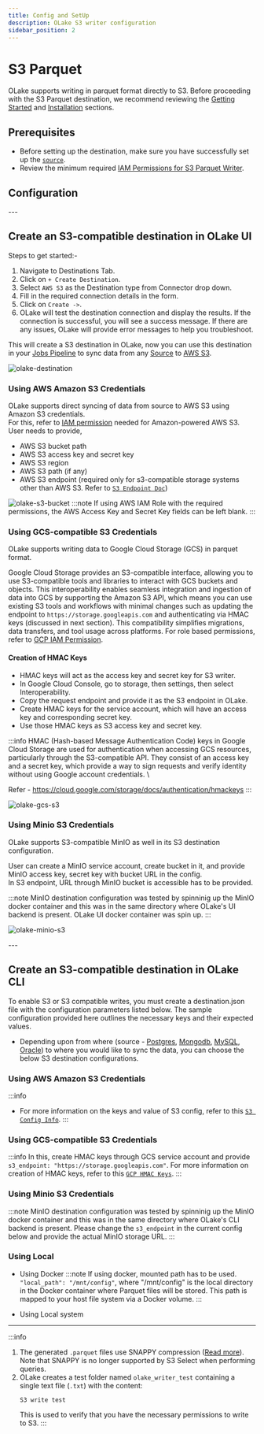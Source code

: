 ```yaml
---
title: Config and SetUp
description: OLake S3 writer configuration
sidebar_position: 2
---
```


# S3 Parquet

OLake supports writing in parquet format directly to S3. Before proceeding with the S3 Parquet destination, we recommend reviewing the [Getting Started](/docs/getting-started/quickstart) and [Installation](/docs/install/olake-ui) sections.

## Prerequisites
- Before setting up the destination, make sure you have successfully set up the [`source`](/docs/getting-started/creating-first-pipeline#2-configure-source).
- Review the minimum required [IAM Permissions for S3 Parquet Writer](/docs/writers/parquet/permission).

## Configuration

<Tabs groupId="S3-parquet" queryString="S3">

<TabItem value="OLake-UI" label="OLake UI" default>

<S3ConfigUIDetails/>
---

## Create an S3-compatible destination in OLake UI

Steps to get started:-

1. Navigate to Destinations Tab.
2. Click on `+ Create Destination`.
3. Select `AWS S3` as the Destination type from Connector drop down.
4. Fill in the required connection details in the form.
5. Click on `Create ->`.
6. OLake will test the destination connection and display the results. If the connection is successful, you will see a success message. If there are any issues, OLake will provide error messages to help you troubleshoot.


This will create a S3 destination in OLake, now you can use this destination in your [Jobs Pipeline](../../jobs/overview) to sync data from any [Source](../../connectors/overview) to [AWS S3](../../writers/parquet/s3).

![olake-destination](/img/docs/s3/s3-destination.png)


### Using AWS Amazon S3 Credentials

OLake supports direct syncing of data from source to AWS S3 using Amazon S3 credentials.\
For this, refer to [IAM permission](permission.mdx) needed for Amazon-powered AWS S3.
User needs to provide,
- AWS S3 bucket path
- AWS S3 access key and secret key
- AWS S3 region
- AWS S3 path (if any)
- AWS S3 endpoint (required only for s3-compatible storage systems other than AWS S3. Refer to [`S3 Endpoint Doc`](https://docs.aws.amazon.com/general/latest/gr/s3.html))

![olake-s3-bucket](/img/docs/s3/olake-s3-bucket.webp)
:::note
If using AWS IAM Role with the required permissions, the AWS Access Key and Secret Key fields can be left blank.
:::

### Using GCS-compatible S3 Credentials

OLake supports writing data to Google Cloud Storage (GCS) in parquet format. 

Google Cloud Storage provides an S3-compatible interface, allowing you to use S3-compatible tools and libraries to interact with GCS buckets and objects. This interoperability enables seamless integration and ingestion of data into GCS by supporting the Amazon S3 API, which means you can use existing S3 tools and workflows with minimal changes such as updating the endpoint to `https://storage.googleapis.com` and authenticating via HMAC keys (discussed in next section). This compatibility simplifies migrations, data transfers, and tool usage across platforms.
For role based permissions, refer to [GCP IAM Permission](/docs/writers/parquet/permission#2-gcs-google-cloud-storage-iam-policy).

#### Creation of HMAC Keys

- HMAC keys will act as the access key and secret key for S3 writer. 
- In Google Cloud Console, go to storage, then settings, then select Interoperability.
- Copy the request endpoint and provide it as the S3 endpoint in OLake.
- Create HMAC keys for the service account, which will have an access key and corresponding secret key.
- Use those HMAC keys as S3 access key and secret key.

:::info
HMAC (Hash-based Message Authentication Code) keys in Google Cloud Storage are used for authentication when accessing GCS resources, particularly through the S3-compatible API. They consist of an access key and a secret key, which provide a way to sign requests and verify identity without using Google account credentials. \

Refer - https://cloud.google.com/storage/docs/authentication/hmackeys
:::

![olake-gcs-s3](/img/docs/s3/GCS-HMAC-Keys.png)

### Using Minio S3 Credentials

OLake supports S3-compatible MinIO as well in its S3 destination configuration.

User can create a MinIO service account, create bucket in it, and provide MinIO access key, secret key with bucket URL in the config. \
In S3 endpoint, URL through MinIO bucket is accessible has to be provided.

:::note
MinIO destination configuration was tested by spinninig up the MinIO docker container and this was in the same directory where OLake's UI backend is present. 
OLake UI docker container was spin up.
:::

![olake-minio-s3](/img/docs/s3/s3-minio-config.png)
</TabItem>

<TabItem value="OLake-CLI" label="OLake CLI" default>

<S3ConfigDetails/>
---

## Create an S3-compatible destination in OLake CLI

To enable S3 or S3 compatible writes, you must create a destination.json file with the configuration parameters listed below. The sample configuration provided here outlines the necessary keys and their expected values.
- Depending upon from where (source - [Postgres](../../connectors/postgres/config), [Mongodb](../../connectors/mongodb/config), [MySQL](../../connectors/mysql/config), [Oracle](../../connectors/oracle/config)) to where you would like to sync the data, you can choose the below S3 destination configurations.

### Using AWS Amazon S3 Credentials
:::info
- For more information on the keys and value of S3 config, refer to this [`S3 Config Info`](#s3-cli-configuration-definition).
:::
<S3Config/>

### Using GCS-compatible S3 Credentials
:::info
In this, create HMAC keys through GCS service account and provide `s3_endpoint: "https://storage.googleapis.com"`. 
For more information on creation of HMAC keys, refer to this [`GCP HMAC Keys`](/docs/writers/parquet/config?olake-s3=OLake-UI#creation-of-hmac-keys).
:::

<S3ConfigGCS/>

### Using Minio S3 Credentials
:::note
MinIO destination configuration was tested by spinninig up the MinIO docker container and this was in the same directory where OLake's CLI backend is present.
Please change the `s3_endpoint` in the current config below and provide the actual MinIO storage URL.
:::
<S3ConfigMinIO/>

### Using Local
- Using Docker
  :::note
  If using docker, mounted path has to be used. `"local_path": "/mnt/config"`, where "/mnt/config" is the local directory in the Docker container where Parquet files will be stored. This path is mapped to your host file system via a Docker volume.
  :::
  <DockerParquetConfig/>

- Using Local system
  <LocalParquetConfig/>

</TabItem>
</Tabs>

---

:::info
1. The generated `.parquet` files use SNAPPY compression ([Read more](https://en.wikipedia.org/wiki/Snappy_(compression))). Note that SNAPPY is no longer supported by S3 Select when performing queries.  
2. OLake creates a test folder named `olake_writer_test` containing a single text file (`.txt`) with the content:
   ```text
   S3 write test
   ```
   This is used to verify that you have the necessary permissions to write to S3.
:::